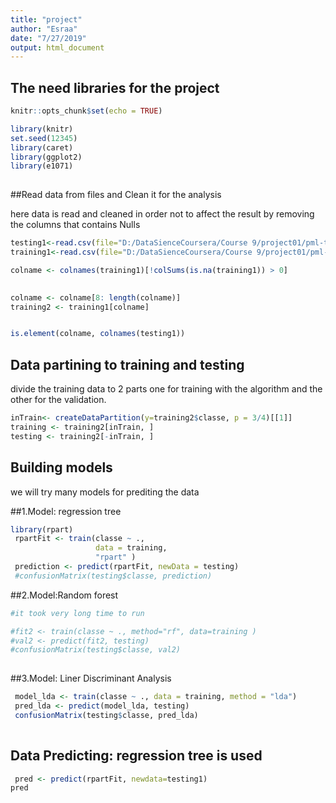 ```yaml
---
title: "project"
author: "Esraa"
date: "7/27/2019"
output: html_document
---
```

## The need libraries for the project
```r
knitr::opts_chunk$set(echo = TRUE)

library(knitr)
set.seed(12345)
library(caret)
library(ggplot2) 
library(e1071)
 
```

##Read data from files and Clean it for the analysis

 here data is read and cleaned in order not to affect the result by removing the columns that contains Nulls
```r



testing1<-read.csv(file="D:/DataSienceCoursera/Course 9/project01/pml-testing.csv",na.strings = c("NA", "#DIV/0!", ""))
training1<-read.csv(file="D:/DataSienceCoursera/Course 9/project01/pml-training.csv",na.strings = c("NA", "#DIV/0!", ""))

colname <- colnames(training1)[!colSums(is.na(training1)) > 0]
 

colname <- colname[8: length(colname)]
training2 <- training1[colname]


is.element(colname, colnames(testing1))


```

 

## Data partining to training and testing

divide the training data to 2 parts one for training with the algorithm and the other for the validation. 

```r

inTrain<- createDataPartition(y=training2$classe, p = 3/4)[[1]]
training <- training2[inTrain, ]
testing <- training2[-inTrain, ]


```


## Building models

we will try many models for prediting the data

##1.Model: regression tree 

```r


library(rpart)
 rpartFit <- train(classe ~ .,
                   data = training,
                   "rpart" )
 prediction <- predict(rpartFit, newData = testing)
 #confusionMatrix(testing$classe, prediction)
```


##2.Model:Random forest
```r
#it took very long time to run 

#fit2 <- train(classe ~ ., method="rf", data=training )
#val2 <- predict(fit2, testing)
#confusionMatrix(testing$classe, val2)
 

```


##3.Model: Liner Discriminant Analysis
```r
 model_lda <- train(classe ~ ., data = training, method = "lda")
 pred_lda <- predict(model_lda, testing)
 confusionMatrix(testing$classe, pred_lda)
 

```


## Data Predicting: regression tree  is used

```r

 pred <- predict(rpartFit, newdata=testing1)
pred

```
 
